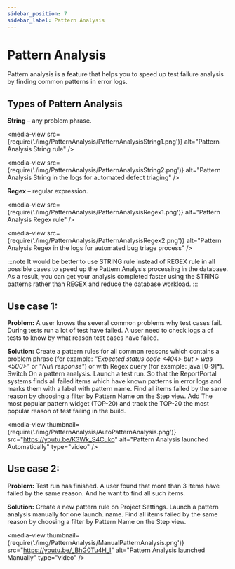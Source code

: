 ```yaml
---
sidebar_position: 7
sidebar_label: Pattern Analysis
---
```


# Pattern Analysis

Pattern analysis is a feature that helps you to speed up test failure analysis by finding common patterns in error logs.

## Types of Pattern Analysis

**String** – any problem phrase.

<media-view src={require('./img/PatternAnalysis/PatternAnalysisString1.png')} alt="Pattern Analysis String rule" />

<media-view src={require('./img/PatternAnalysis/PatternAnalysisString2.png')} alt="Pattern Analysis String in the logs for automated defect triaging" />

**Regex** – regular expression.

<media-view src={require('./img/PatternAnalysis/PatternAnalysisRegex1.png')} alt="Pattern Analysis Regex rule" />

<media-view src={require('./img/PatternAnalysis/PatternAnalysisRegex2.png')} alt="Pattern Analysis Regex in the logs for automated bug triage process" />

:::note
It would be better to use STRING rule instead of REGEX rule in all possible cases to speed up the Pattern Analysis processing in the database. As a result, you can get your analysis completed faster using the STRING patterns rather than REGEX and reduce the database workload.
:::

## Use case 1:

**Problem:** A user knows the several common problems why test cases fail. During tests run a lot of test have failed. A user need to check logs a of tests to know by what reason test cases have failed.

**Solution:** Create a pattern rules for all common reasons which contains a problem phrase (for example: *"Expected status code <404> but > was <500>"* or "*Null response"*) or with Regex query (for example: java:[0-9]*). Switch On a pattern analysis.
Launch a test run.
So that the ReportPortal systems finds all failed items which have known patterns in error logs and marks them with a label with pattern name.
Find all items failed by the same reason by choosing a filter by Pattern Name on the Step view.
Add The most popular pattern widget (TOP-20) and track the TOP-20 the most popular reason of test failing in the build.

<media-view thumbnail={require('./img/PatternAnalysis/AutoPatternAnalysis.png')} src="https://youtu.be/K3Wk_S4Cuko" alt="Pattern Analysis launched Automatically" type="video" />

## Use case 2:

**Problem:** Test run has finished. A user found that more than 3 items have failed by the same reason. And he want to find all such items.

**Solution:** Create a new pattern rule on Project Settings. Launch a pattern analysis manually for one launch.
name.
Find all items failed by the same reason by choosing a filter by Pattern Name on the Step view.

<media-view thumbnail={require('./img/PatternAnalysis/ManualPatternAnalysis.png')} src="https://youtu.be/_BhG0Tu4H_I" alt="Pattern Analysis launched Manually" type="video" />




